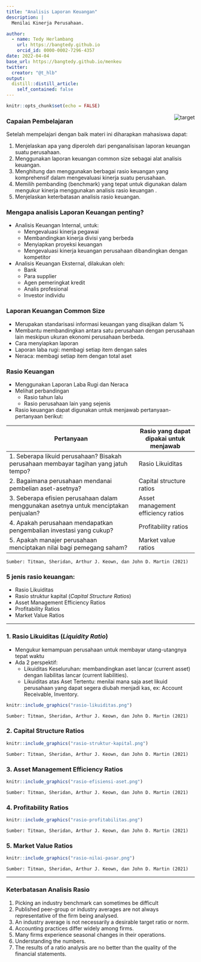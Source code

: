 ```yaml
---
title: "Analisis Laporan Keuangan"
description: |
  Menilai Kinerja Perusahaan.

author: 
  - name: Tedy Herlambang
    url: https://bangtedy.github.io
    orcid_id: 0000-0002-7296-4357
date: 2022-04-04
base_url: https://bangtedy.github.io/menkeu
twitter:
  creator: "@t_hlb"
output:
  distill::distill_article:
    self_contained: false
---
```



```r
knitr::opts_chunk$set(echo = FALSE)
```

<img src="https://openclipart.org/download/13234/Anonymous-target-with-arrow.svg" style="max-width:15%;min-width:40px;float:right;" alt="target" />

### Capaian Pembelajaran

Setelah mempelajari dengan baik materi ini diharapkan mahasiswa dapat:

1. Menjelaskan apa yang diperoleh dari penganalisisan laporan keuangan suatu perusahaan.
2. Menggunakan laporan keuangan common size sebagai alat analisis keuangan.
3. Menghitung dan menggunakan berbagai rasio keuangan yang komprehensif dalam mengevaluasi kinerja suatu perusahaan.
4. Memilih pembanding (benchmark) yang tepat untuk digunakan dalam mengukur kinerja menggunakan analisis rasio keuangan .
5. Menjelaskan keterbatasan analisis rasio keuangan.

### Mengapa analisis Laporan Keuangan penting?

- Analisis Keuangan Internal, untuk:
  - Mengevaluasi kinerja pegawai
  - Membandingkan kinerja divisi yang berbeda
  - Menyiapkan proyeksi keuangan
  - Mengevaluasi kinerja keuangan perusahaan dibandingkan dengan
kompetitor

- Analisis Keuangan Eksternal, dilakukan oleh:
  - Bank
  - Para supplier
  - Agen pemeringkat kredit
  - Analis profesional
  - Investor individu

### Laporan Keuangan Common Size

- Merupakan standarisasi informasi keuangan yang disajikan dalam %
- Membantu membandingkan antara satu perusahaan dengan perusahaan lain
meskipun ukuran ekonomi perusahaan berbeda.
- Cara menyiapkan laporan
- Laporan laba rugi: membagi setiap item dengan sales
- Neraca: membagi setiap item dengan total aset

### Rasio Keuangan

- Menggunakan Laporan Laba Rugi dan Neraca
- Melihat perbandingan
  - Rasio tahun lalu
  - Rasio perusahaan lain yang sejenis
- Rasio keuangan dapat digunakan untuk menjawab pertanyaan-pertanyaan berikut:


| Pertanyaan                                                                                | Rasio yang dapat dipakai untuk menjawab |
|-------------------------------------------------------------------------------------------|-----------------------------------------|
| 1. Seberapa likuid perusahaan? Bisakah perusahaan membayar tagihan yang jatuh tempo?      | Rasio Likuiditas                        |
| 2. Bagaimana perusahaan mendanai pembelian aset-asetnya?                                   | Capital structure ratios                |
| 3. Seberapa efisien perusahaan dalam menggunakan asetnya untuk menciptakan penjualan? | Asset management efficiency ratios      |
| 4. Apakah perusahaan mendapatkan pengembalian investasi yang cukup?                                | Profitability ratios                    |
| 5. Apakah manajer perusahaan menciptakan nilai bagi pemegang saham?                               | Market value ratios                     |

`Sumber: Titman, Sheridan, Arthur J. Keown, dan John D. Martin (2021)`

### 5 jenis rasio keuangan:

  - Rasio Likuiditas
  - Rasio struktur kapital (*Capital Structure Ratios*)
  - Asset Management Efficiency Ratios
  - Profitability Ratios
  - Market Value Ratios

---

### 1. Rasio Likuiditas (*Liquidity Ratio*)

- Mengukur kemampuan perusahaan untuk membayar utang-utangnya tepat waktu
- Ada 2 perspektif:
  - Likuiditas Keseluruhan: membandingkan aset lancar (current asset) dengan liabilitas lancar (current liabilities).
  - Likuiditas atas Aset Tertentu: menilai mana saja aset likuid perusahaan yang dapat segera diubah menjadi kas, ex: Account Receivable, Inventory.
  
```r
knitr::include_graphics("rasio-likuiditas.png")
```
`Sumber: Titman, Sheridan, Arthur J. Keown, dan John D. Martin (2021)`

### 2. Capital Structure Ratios

```r
knitr::include_graphics("rasio-struktur-kapital.png")
```
`Sumber: Titman, Sheridan, Arthur J. Keown, dan John D. Martin (2021)`


### 3. Asset Management Efficiency Ratios


```r
knitr::include_graphics("rasio-efisiensi-aset.png")
```
`Sumber: Titman, Sheridan, Arthur J. Keown, dan John D. Martin (2021)`

### 4. Profitability Ratios


```r
knitr::include_graphics("rasio-profitabilitas.png")
```
`Sumber: Titman, Sheridan, Arthur J. Keown, dan John D. Martin (2021)`

### 5. Market Value Ratios


```r
knitr::include_graphics("rasio-nilai-pasar.png")
```
`Sumber: Titman, Sheridan, Arthur J. Keown, dan John D. Martin (2021)`

---

### Keterbatasan Analisis Rasio

1. Picking an industry benchmark can sometimes be difficult
2. Published peer-group or industry averages are not always representative of the firm
being analysed.
3. An industry average is not necessarily a desirable target ratio or norm.
4. Accounting practices differ widely among firms.
5. Many firms experience seasonal changes in their operations. 
6. Understanding the numbers.
7. The results of a ratio analysis are no better than the quality of the financial statements.



<!-- AddToAny BEGIN -->
<div class="a2a_kit a2a_kit_size_16 a2a_default_style"; data-a2a-url="https://bangtedy.github.io/menkeu" data-a2a-title="Memahami Laporan Keuangan">
<a class="a2a_button_whatsapp"></a>
<a class="a2a_button_telegram"></a>
<a class="a2a_button_facebook"></a>
<a class="a2a_button_twitter"></a>
</div>
<script async src="https://static.addtoany.com/menu/page.js"></script>
<!-- AddToAny END -->


